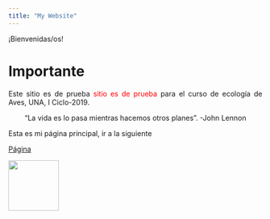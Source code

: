 ---
title: "My Website"
---

¡Bienvenidas/os!

# Importante

<p align="justify">

Este sitio es de prueba <span style="color:red">sitio es de prueba</span> para el curso de ecología de Aves, UNA, I Ciclo-2019.
</p>


<p align="center">
"La vida es lo pasa mientras hacemos otros planes".
-John Lennon
</p>


Esta es mi página principal, ir a la siguiente 

[Página](https://instagram.com/joss93_photography?utm_source=ig_profile_share&igshid=97pfvx2uxe6l)

![](fotos/trogon.jpg){width=100px}

